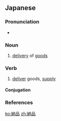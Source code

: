 ==Japanese==
{{ja-kanjitab|のう|ひん|yomi=on}}

===Pronunciation===
* {{ja-pron|のうひん|y=o|acc=0|acc_ref=NHK}}

===Noun===
{{ja-noun|のうひん}}

# [[delivery]] of [[goods]]

===Verb===
{{ja-verb-suru|tr=both|のうひん}}

# [[deliver]] goods, [[supply]]

====Conjugation====
{{ja-suru|のうひん}}

===References===
<references/>

[[ko:納品]]
[[zh:納品]]